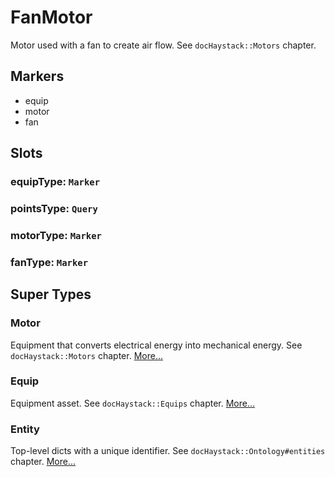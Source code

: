 # FanMotor
Motor used with a fan to create air flow.
See `docHaystack::Motors` chapter.
## Markers
- equip
- motor
- fan

## Slots

### equipType: `Marker`

### pointsType: `Query`

### motorType: `Marker`

### fanType: `Marker`


## Super Types
### Motor
Equipment that converts electrical energy into mechanical energy.
See `docHaystack::Motors` chapter. 
[More...](./Motor)

### Equip
Equipment asset.
See `docHaystack::Equips` chapter. 
[More...](./Equip)

### Entity
Top-level dicts with a unique identifier.
See `docHaystack::Ontology#entities` chapter. 
[More...](./Entity)


